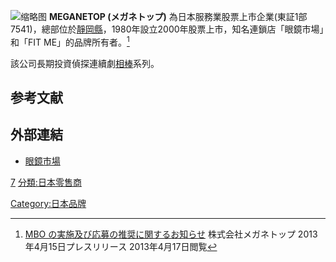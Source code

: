 [[File:Meganeichiba_Ibarakihigashi.JPG|缩略图]]
'''MEGANETOP (メガネトップ)''' 為日本服務業股票上市企業(東証1部 7541)，總部位於[[靜岡縣|靜岡縣]]，1980年設立2000年股票上市，知名連鎖店「眼鏡市場」和「FIT ME」的品牌所有者。<ref>[http://www.meganetop.co.jp/wp/wp-content/uploads/2013/04/7541_20130415_MBO5.pdf MBO の実施及び応募の推奨に関するお知らせ] {{Wayback|url=http://www.meganetop.co.jp/wp/wp-content/uploads/2013/04/7541_20130415_MBO5.pdf |date=20160506063735 }}株式会社メガネトップ 2013年4月15日プレスリリース 2013年4月17日閲覧</ref>

該公司長期投資偵探連續劇[[相棒|相棒]]系列。

==参考文献==
{{reflist}}

==外部連結==
*[http://www.meganeichiba.jp/ 眼鏡市場] {{Wayback|url=http://www.meganeichiba.jp/ |date=20210117063234 }}
[[分類:東京證券交易所上市公司|7]]
[[Category:日本品牌|Category:日本品牌]]
[[分類:日本零售商|分類:日本零售商]]